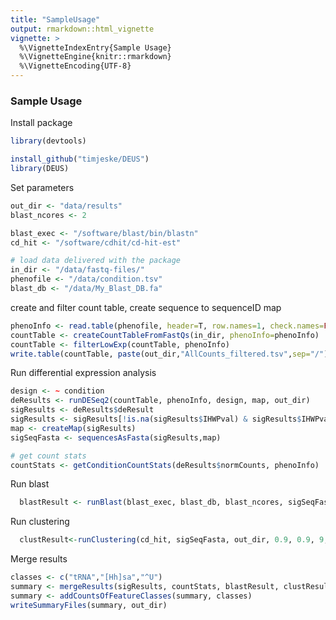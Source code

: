 ```yaml
---
title: "SampleUsage"
output: rmarkdown::html_vignette
vignette: >
  %\VignetteIndexEntry{Sample Usage}
  %\VignetteEngine{knitr::rmarkdown}
  %\VignetteEncoding{UTF-8}
---
```


### Sample Usage

Install package

```r
library(devtools)

install_github("timjeske/DEUS")
library(DEUS)

```

Set parameters
```r
out_dir <- "data/results"
blast_ncores <- 2

blast_exec <- "/software/blast/bin/blastn"
cd_hit <- "/software/cdhit/cd-hit-est"

# load data delivered with the package
in_dir <- "/data/fastq-files/"
phenofile <- "/data/condition.tsv"
blast_db <- "/data/My_Blast_DB.fa"
```

create and filter count table, create sequence to sequenceID map
```r
phenoInfo <- read.table(phenofile, header=T, row.names=1, check.names=FALSE)
countTable <- createCountTableFromFastQs(in_dir, phenoInfo=phenoInfo)
countTable <- filterLowExp(countTable, phenoInfo)
write.table(countTable, paste(out_dir,"AllCounts_filtered.tsv",sep="/"), col.names=T, quote=F, sep="\t", row.names=T)

```

Run differential expression analysis
```r
design <- ~ condition
deResults <- runDESeq2(countTable, phenoInfo, design, map, out_dir)
sigResults <- deResults$deResult
sigResults <- sigResults[!is.na(sigResults$IHWPval) & sigResults$IHWPval < 0.05,]
map <- createMap(sigResults)
sigSeqFasta <- sequencesAsFasta(sigResults,map)

# get count stats
countStats <- getConditionCountStats(deResults$normCounts, phenoInfo)
```

Run blast
```r
  blastResult <- runBlast(blast_exec, blast_db, blast_ncores, sigSeqFasta)
```
Run clustering
```r
  clustResult<-runClustering(cd_hit, sigSeqFasta, out_dir, 0.9, 0.9, 9, map)
```

Merge results
```r
classes <- c("tRNA","[Hh]sa","^U")
summary <- mergeResults(sigResults, countStats, blastResult, clustResult, map)
summary <- addCountsOfFeatureClasses(summary, classes)
writeSummaryFiles(summary, out_dir)

```
